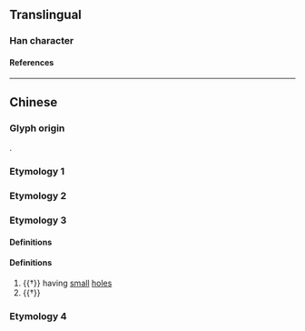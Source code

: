 {{character info/new}}
==Translingual==

===Han character===
{{Han char|rn=61|rad=心|as=08|sn=12|four=30331|canj=JNUP|ids=⿱宛心}}

====References====
{{Han ref|kx=0390.160|dkj=10772|dj=0724.140|hdz=42312.060|uh=60CC}}

----

==Chinese==

===Glyph origin===
{{Han etym}}
{{Han compound|宛|心|ls=psc|c1=p|c2=s|t2=heart; mind}}.

===Etymology 1===
{{zh-see|怨|v}}

===Etymology 2===
{{zh-see|冤|v}}

===Etymology 3===
{{zh-forms}}

====Definitions====
{{zh-pron
|m=wǎn
|mc=2
|oc=2
|cat=a
}}

====Definitions====
{{zh-hanzi}}

# {{†}} having [[small]] [[hole]]s
# {{†}} {{zh-alt-form|宛}}

===Etymology 4===
{{zh-see|慍|v}}